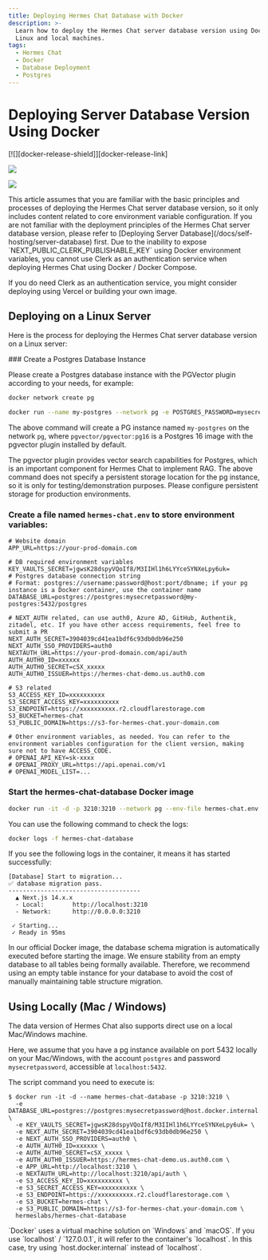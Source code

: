 ```yaml
---
title: Deploying Hermes Chat Database with Docker
description: >-
  Learn how to deploy the Hermes Chat server database version using Docker on
  Linux and local machines.
tags:
  - Hermes Chat
  - Docker
  - Database Deployment
  - Postgres
---
```


# Deploying Server Database Version Using Docker

<div style={{display:"flex", gap: 4}}>
  [![][docker-release-shield]][docker-release-link]

  [![][docker-size-shield]][docker-size-link]

  [![][docker-pulls-shield]][docker-pulls-link]
</div>

<Callout type="info">
  This article assumes that you are familiar with the basic principles and processes of deploying
  the Hermes Chat server database version, so it only includes content related to core environment
  variable configuration. If you are not familiar with the deployment principles of the Hermes Chat
  server database version, please refer to [Deploying Server
  Database](/docs/self-hosting/server-database) first.
</Callout>

<Callout type="warning">
  Due to the inability to expose `NEXT_PUBLIC_CLERK_PUBLISHABLE_KEY` using Docker environment variables, you cannot use Clerk as an authentication service when deploying Hermes Chat using Docker / Docker Compose.

  If you do need Clerk as an authentication service, you might consider deploying using Vercel or building your own image.
</Callout>

## Deploying on a Linux Server

Here is the process for deploying the Hermes Chat server database version on a Linux server:

<Steps>
  ### Create a Postgres Database Instance

  Please create a Postgres database instance with the PGVector plugin according to your needs, for example:

  ```sh
  docker network create pg

  docker run --name my-postgres --network pg -e POSTGRES_PASSWORD=mysecretpassword -p 5432:5432 -d pgvector/pgvector:pg16
  ```

  The above command will create a PG instance named `my-postgres` on the network `pg`, where `pgvector/pgvector:pg16` is a Postgres 16 image with the pgvector plugin installed by default.

  <Callout type="info">
    The pgvector plugin provides vector search capabilities for Postgres, which is an important
    component for Hermes Chat to implement RAG.
  </Callout>

  <Callout type="warning">
    The above command does not specify a persistent storage location for the pg instance, so it is
    only for testing/demonstration purposes. Please configure persistent storage for production
    environments.
  </Callout>

  ### Create a file named `hermes-chat.env` to store environment variables:

  ```shell
  # Website domain
  APP_URL=https://your-prod-domain.com

  # DB required environment variables
  KEY_VAULTS_SECRET=jgwsK28dspyVQoIf8/M3IIHl1h6LYYceSYNXeLpy6uk=
  # Postgres database connection string
  # Format: postgres://username:password@host:port/dbname; if your pg instance is a Docker container, use the container name
  DATABASE_URL=postgres://postgres:mysecretpassword@my-postgres:5432/postgres

  # NEXT_AUTH related, can use auth0, Azure AD, GitHub, Authentik, zitadel, etc. If you have other access requirements, feel free to submit a PR
  NEXT_AUTH_SECRET=3904039cd41ea1bdf6c93db0db96e250
  NEXT_AUTH_SSO_PROVIDERS=auth0
  NEXTAUTH_URL=https://your-prod-domain.com/api/auth
  AUTH_AUTH0_ID=xxxxxx
  AUTH_AUTH0_SECRET=cSX_xxxxx
  AUTH_AUTH0_ISSUER=https://hermes-chat-demo.us.auth0.com

  # S3 related
  S3_ACCESS_KEY_ID=xxxxxxxxxx
  S3_SECRET_ACCESS_KEY=xxxxxxxxxx
  S3_ENDPOINT=https://xxxxxxxxxx.r2.cloudflarestorage.com
  S3_BUCKET=hermes-chat
  S3_PUBLIC_DOMAIN=https://s3-for-hermes-chat.your-domain.com

  # Other environment variables, as needed. You can refer to the environment variables configuration for the client version, making sure not to have ACCESS_CODE.
  # OPENAI_API_KEY=sk-xxxx
  # OPENAI_PROXY_URL=https://api.openai.com/v1
  # OPENAI_MODEL_LIST=...
  ```

  ### Start the hermes-chat-database Docker image

  ```sh
  docker run -it -d -p 3210:3210 --network pg --env-file hermes-chat.env --name hermes-chat-database hermeslabs/hermes-chat-database
  ```

  You can use the following command to check the logs:

  ```sh
  docker logs -f hermes-chat-database
  ```

  If you see the following logs in the container, it means it has started successfully:

  ```log
  [Database] Start to migration...
  ✅ database migration pass.
  -------------------------------------
    ▲ Next.js 14.x.x
    - Local:        http://localhost:3210
    - Network:      http://0.0.0.0:3210

   ✓ Starting...
   ✓ Ready in 95ms
  ```
</Steps>

<Callout type="tip">
  In our official Docker image, the database schema migration is automatically executed before
  starting the image. We ensure stability from an empty database to all tables being formally
  available. Therefore, we recommend using an empty table instance for your database to avoid the
  cost of manually maintaining table structure migration.
</Callout>

## Using Locally (Mac / Windows)

The data version of Hermes Chat also supports direct use on a local Mac/Windows machine.

Here, we assume that you have a pg instance available on port 5432 locally on your Mac/Windows, with the account `postgres` and password `mysecretpassword`, accessible at `localhost:5432`.

The script command you need to execute is:

```shell
$ docker run -it -d --name hermes-chat-database -p 3210:3210 \
  -e DATABASE_URL=postgres://postgres:mysecretpassword@host.docker.internal:5432/postgres \
  -e KEY_VAULTS_SECRET=jgwsK28dspyVQoIf8/M3IIHl1h6LYYceSYNXeLpy6uk= \
  -e NEXT_AUTH_SECRET=3904039cd41ea1bdf6c93db0db96e250 \
  -e NEXT_AUTH_SSO_PROVIDERS=auth0 \
  -e AUTH_AUTH0_ID=xxxxxx \
  -e AUTH_AUTH0_SECRET=cSX_xxxxx \
  -e AUTH_AUTH0_ISSUER=https://hermes-chat-demo.us.auth0.com \
  -e APP_URL=http://localhost:3210 \
  -e NEXTAUTH_URL=http://localhost:3210/api/auth \
  -e S3_ACCESS_KEY_ID=xxxxxxxxxx \
  -e S3_SECRET_ACCESS_KEY=xxxxxxxxxx \
  -e S3_ENDPOINT=https://xxxxxxxxxx.r2.cloudflarestorage.com \
  -e S3_BUCKET=hermes-chat \
  -e S3_PUBLIC_DOMAIN=https://s3-for-hermes-chat.your-domain.com \
  hermeslabs/hermes-chat-database
```

<Callout type="tip">
  `Docker` uses a virtual machine solution on `Windows` and `macOS`. If you use `localhost` /
  `127.0.0.1`, it will refer to the container's `localhost`. In this case, try using
  `host.docker.internal` instead of `localhost`.
</Callout>

[docker-pulls-link]: https://hub.docker.com/r/hermeslabs/hermes-chat-database
[docker-pulls-shield]: https://img.shields.io/docker/pulls/hermeslabs/hermes-chat-database?color=45cc11&labelColor=black&style=flat-square
[docker-release-link]: https://hub.docker.com/r/hermeslabs/hermes-chat-database
[docker-release-shield]: https://img.shields.io/docker/v/hermeslabs/hermes-chat-database?color=369eff&label=docker&labelColor=black&logo=docker&logoColor=white&style=flat-square&sort=semver
[docker-size-link]: https://hub.docker.com/r/hermeslabs/hermes-chat-database
[docker-size-shield]: https://img.shields.io/docker/image-size/hermeslabs/hermes-chat-database?color=369eff&labelColor=black&style=flat-square&sort=semver
